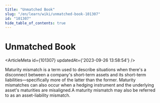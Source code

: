 ```yaml
---
title: "Unmatched Book"
slug: "/en/learn/wiki/unmatched-book-101307"
id: "101307"
hide_table_of_contents: true
---
```



# Unmatched Book

<ArticleMeta id={101307} updatedAt={'2023-09-26 13:58:54'} />
<div className='border-solid border-b border-t-0 my-4 border-[var(--ifm-color-gray-300)]' />

Maturity mismatch is a term used to describe situations when there's a disconnect between a company's short-term assets and its short-term liabilities—specifically more of the latter than the former. Maturity mismatches can also occur when a hedging instrument and the underlying asset's maturities are misaligned.A maturity mismatch may also be referred to as an asset-liability mismatch.
